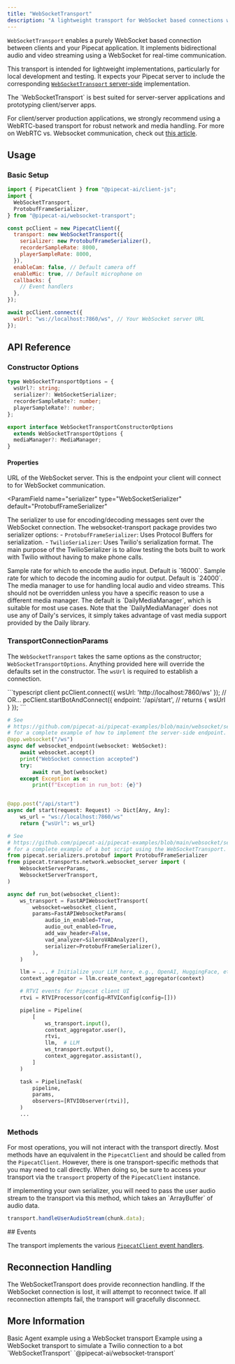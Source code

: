 ```yaml
---
title: "WebSocketTransport"
description: "A lightweight transport for WebSocket based connections with Pipecat"
---
```


`WebSocketTransport` enables a purely WebSocket based connection between clients and your Pipecat application. It implements bidirectional audio and video streaming using a WebSocket for real-time communication.

This transport is intended for lightweight implementations, particularly for local development and testing. It expects your Pipecat server to include the corresponding [`WebSocketTransport` server-side](/server/services/transport/websocket-server) implementation.

<Warning>
The `WebSocketTransport` is best suited for server-server applications and prototyping client/server apps.

For client/server production applications, we strongly recommend using a WebRTC-based transport for robust network and media handling. For more on WebRTC vs. Websocket communication, check out [this article](https://voiceaiandvoiceagents.com/#websockets-webrtc).

</Warning>

## Usage

### Basic Setup

```javascript
import { PipecatClient } from "@pipecat-ai/client-js";
import {
  WebSocketTransport,
  ProtobufFrameSerializer,
} from "@pipecat-ai/websocket-transport";

const pcClient = new PipecatClient({
  transport: new WebSocketTransport({
    serializer: new ProtobufFrameSerializer(),
    recorderSampleRate: 8000,
    playerSampleRate: 8000,
  }),
  enableCam: false, // Default camera off
  enableMic: true, // Default microphone on
  callbacks: {
    // Event handlers
  },
});

await pcClient.connect({
  wsUrl: "ws://localhost:7860/ws", // Your WebSocket server URL
});
```

## API Reference

### Constructor Options

```typescript
type WebSocketTransportOptions = {
  wsUrl?: string;
  serializer?: WebSocketSerializer;
  recorderSampleRate?: number;
  playerSampleRate?: number;
};

export interface WebSocketTransportConstructorOptions
  extends WebSocketTransportOptions {
  mediaManager?: MediaManager;
}
```

#### Properties

<ParamField name="wsUrl" type="string">
  URL of the WebSocket server. This is the endpoint your client will connect to
  for WebSocket communication.
</ParamField>

<ParamField
  name="serializer"
  type="WebSocketSerializer"
  default="ProtobufFrameSerializer"
>
  The serializer to use for encoding/decoding messages sent over the WebSocket
  connection. The websocket-transport package provides two serializer options: -
  `ProtobufFrameSerializer`: Uses Protocol Buffers for serialization. -
  `TwilioSerializer`: Uses Twilio's serialization format. The main purpose of
  the TwilioSerializer is to allow testing the bots built to work with Twilio
  without having to make phone calls.
</ParamField>

<ParamField name="recorderSampleRate" type="number">
  Sample rate for which to encode the audio input. Default is `16000`.
</ParamField>

<ParamField name="playerSampleRate" type="number">
  Sample rate for which to decode the incoming audio for output. Default is
  `24000`.
</ParamField>

<ParamField name="mediaManager" type="MediaManager" default="DailyMediaManager">
  The media manager to use for handling local audio and video streams. This should not be overridden unless you have a specific reason to use a different media manager. The default is `DailyMediaManager`, which is suitable for most use cases. Note that the `DailyMediaManager` does not use any of Daily's services, it simply takes advantage of vast media support provided by the Daily library.
</ParamField>

### TransportConnectionParams

The `WebSocketTransport` takes the same options as the constructor; `WebSocketTransportOptions`. Anything provided here will override the defaults set in the constructor. The `wsUrl` is required to establish a connection.

<CodeGroup>
```typescript client
pcClient.connect({
  wsUrl: 'http://localhost:7860/ws'
});
// OR...
pcClient.startBotAndConnect({
  endpoint: '/api/start', // returns { wsUrl }
});
```

```python server
# See
# https://github.com/pipecat-ai/pipecat-examples/blob/main/websocket/server/server.py
# for a complete example of how to implement the server-side endpoint.
@app.websocket("/ws")
async def websocket_endpoint(websocket: WebSocket):
    await websocket.accept()
    print("WebSocket connection accepted")
    try:
        await run_bot(websocket)
    except Exception as e:
        print(f"Exception in run_bot: {e}")


@app.post("/api/start")
async def start(request: Request) -> Dict[Any, Any]:
    ws_url = "ws://localhost:7860/ws"
    return {"wsUrl": ws_url}
```

```python bot
# See
# https://github.com/pipecat-ai/pipecat-examples/blob/main/websocket/server/bot_websocket_server.py
# for a complete example of a bot script using the WebSocketTransport.
from pipecat.serializers.protobuf import ProtobufFrameSerializer
from pipecat.transports.network.websocket_server import (
    WebsocketServerParams,
    WebsocketServerTransport,
)

async def run_bot(websocket_client):
    ws_transport = FastAPIWebsocketTransport(
        websocket=websocket_client,
        params=FastAPIWebsocketParams(
            audio_in_enabled=True,
            audio_out_enabled=True,
            add_wav_header=False,
            vad_analyzer=SileroVADAnalyzer(),
            serializer=ProtobufFrameSerializer(),
        ),
    )

    llm = ... # Initialize your LLM here, e.g., OpenAI, HuggingFace, etc.
    context_aggregator = llm.create_context_aggregator(context)

    # RTVI events for Pipecat client UI
    rtvi = RTVIProcessor(config=RTVIConfig(config=[]))

    pipeline = Pipeline(
        [
            ws_transport.input(),
            context_aggregator.user(),
            rtvi,
            llm,  # LLM
            ws_transport.output(),
            context_aggregator.assistant(),
        ]
    )

    task = PipelineTask(
        pipeline,
        params,
        observers=[RTVIObserver(rtvi)],
    )
    ...
```

</CodeGroup>

### Methods

For most operations, you will not interact with the transport directly. Most methods have an equivalent in the `PipecatClient` and should be called from the `PipecatClient`. However, there is one transport-specific methods that you may need to call directly. When doing so, be sure to access your transport via the `transport` property of the `PipecatClient` instance.

<ResponseField name="handleUserAudioStream" type="method">
  If implementing your own serializer, you will need to pass the user audio
  stream to the transport via this method, which takes an `ArrayBuffer` of audio
  data.

```javascript
transport.handleUserAudioStream(chunk.data);
```

</ResponseField>
## Events

The transport implements the various [`PipecatClient` event handlers](https://docs.pipecat.ai/client/js/api-reference/callbacks).

## Reconnection Handling

The WebSocketTransport does provide reconnection handling. If the WebSocket connection is lost, it will attempt to reconnect twice. If all reconnection attempts fail, the transport will gracefully disconnect.

## More Information

<CardGroup cols={2}>
  <Card
    horizontal
    title="WebSocket Demo"
    icon="video"
    href="https://github.com/pipecat-ai/pipecat-examples/tree/main/websocket"
  >
    Basic Agent example using a WebSocket transport
  </Card>
  <Card
    horizontal
    title="Twilio Demo"
    icon="video"
    href="https://github.com/pipecat-ai/pipecat-examples/tree/main/twilio-chatbot"
  >
    Example using a WebSocket transport to simulate a Twilio connection to a bot
  </Card>
  <Card
    horizontal
    title="Source"
    icon="github"
    href="https://github.com/pipecat-ai/pipecat-client-web-transports/tree/main/transports/websocket-transport"
  >
    `WebSocketTransport`
  </Card>
  <Card
    horizontal
    title="Package"
    icon="browser"
    href="https://www.npmjs.com/package/@pipecat-ai/websocket-transport"
  >
    `@pipecat-ai/websocket-transport`
  </Card>
</CardGroup>
